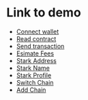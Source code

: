 # Link to demo

- [Connect wallet](/demo/connect-wallet)
- [Read contract](/demo/read-contract)
- [Send transaction](/demo/send-transaction)
- [Esimate Fees](/demo/estimate-fees)
- [Stark Address](/demo/stark-address)
- [Stark Name](/demo/stark-name)
- [Stark Profile](/demo/stark-profile)
- [Switch Chain](/demo/switch-chain)
- [Add Chain](/demo/add-chain)
